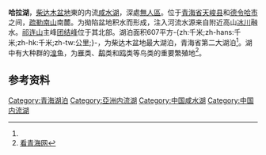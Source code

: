 {{Otheruses|哈拉湖 (甘肃)|other=甘肃敦煌境内的已干涸湖泊}}
{{Infobox_lake
 |湖泊名稱 =哈拉湖
 |湖泊照片 = HalaHu 252312838 fd14e10f7a o.jpg
 |湖泊照片標題 = 
 |測深圖 =
 |測深圖標題 =
 |湖泊所在地 =[[中华人民共和国|中华人民共和国]][[青海省|青海省]][[海西蒙古族藏族自治州|海西蒙古族藏族自治州]]
 |coords = {{coord|38.298|N|97.593|E|display=inline,title|dim:3000_type:landmark_region:CN}}
 |湖泊類别 =[[咸水湖|咸水湖]]
 |流入 =[[巴音郭勒河|巴音郭勒河]]等
 |集水區面积 =
 |集水區國家 ={{PRC}}
 |湖泊面積 =607平方-{zh:千米;zh-hans:千米;zh-hk:千米;zh-tw:公里;}-<ref name="#1">{{Cite web |url=http://www.cnr.cn/2007tf/qhx/lvms/200709/t20070922_504577562.html |title=中广网：柴达木最大湖泊哈拉湖增大10.94平方公里 |accessdate=2011-02-24 |archive-date=2015-05-11 |archive-url=https://web.archive.org/web/20150511202732/http://www.cnr.cn/2007tf/qhx/lvms/200709/t20070922_504577562.html |dead-url=no }}</ref>
 |平均深度 =
 |最深深度 =65-{zh:米;zh-hans:米;zh-hk:米;zh-tw:公尺;}-
 |水體體積 =161亿立方米<ref>{{cite book zh |author=辞海编纂委员会 |title=《辞海》（1999年版） |format=M   |edition=1 |location=上海 |publisher=上海辞书出版社 |date=2000 |pages= |id= ISBN 7-5326-0630-9}}</ref>
 |湖水停留時間 =
 |湖岸線長度 =
 |海拔高度 =4087-{zh:米;zh-hans:米;zh-hk:米;zh-tw:公尺;}-
 |湖中島嶼 =
 |湖邊城鎮 = 
}}
'''哈拉湖'''，[[柴达木盆地|柴达木盆地]]東的内流[[咸水湖|咸水湖]]，深處[[無人區|無人區]]。位于[[青海省|青海省]][[天峻县|天峻县]]和[[德令哈市|德令哈市]]之间，[[疏勒南山|疏勒南山]]南麓。为拗陷盆地积水而形成，注入河流水源来自附近高山[[冰川|冰川]]融水。[[祁连山|祁连山]]主峰[[团结峰|团结峰]]位于其北部。湖泊面积607平方-{zh:千米;zh-hans:千米;zh-hk:千米;zh-tw:公里;}-，为柴达木盆地最大湖泊，青海省第二大湖泊<ref name="#1"/>。湖中有大种群的[[湟鱼|湟鱼]]，为[[雁|雁]]类、[[鹬|鹬]]类和[[鸥|鸥]]类等鸟类的重要繁殖地<ref>[http://www.kanqh.cn/a/qinghailvyou/haixizhoulvyou/2010/0706/3380.html 看青海网]{{dead link|date=2017年12月 |bot=InternetArchiveBot |fix-attempted=yes }}</ref>。

==参考资料==
{{reflist}}
{{祁連山脈}}
{{DEFAULTSORT:Hala}}
[[Category:青海湖泊|Category:青海湖泊]]
[[Category:亞洲内流湖|Category:亞洲内流湖]]
[[Category:中国咸水湖|Category:中国咸水湖]]
[[Category:中国内流湖|Category:中国内流湖]]